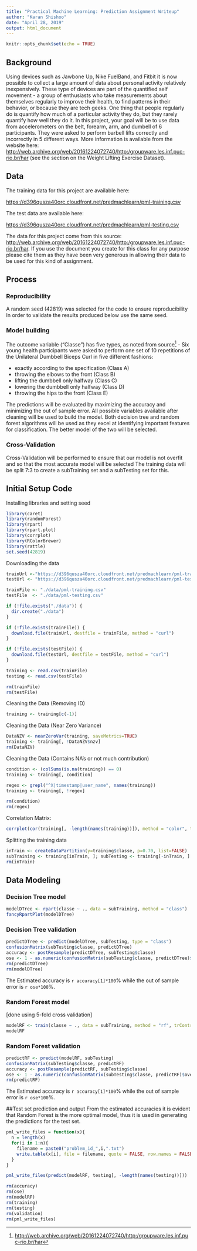 ---
title: "Practical Machine Learning: Prediction Assignment Writeup"
author: "Karan Shishoo"
date: "April 28, 2019"
output: html_document
---

```{r setup, include=FALSE}
knitr::opts_chunk$set(echo = TRUE)
```

## Background

Using devices such as Jawbone Up, Nike FuelBand, and Fitbit it is now possible to collect a large amount of data about personal activity relatively inexpensively. These type of devices are part of the quantified self movement - a group of enthusiasts who take measurements about themselves regularly to improve their health, to find patterns in their behavior, or because they are tech geeks. One thing that people regularly do is quantify how much of a particular activity they do, but they rarely quantify how well they do it. In this project, your goal will be to use data from accelerometers on the belt, forearm, arm, and dumbell of 6 participants. They were asked to perform barbell lifts correctly and incorrectly in 5 different ways. More information is available from the website here: <http://web.archive.org/web/20161224072740/http:/groupware.les.inf.puc-rio.br/har> (see the section on the Weight Lifting Exercise Dataset).

## Data

The training data for this project are available here:

<https://d396qusza40orc.cloudfront.net/predmachlearn/pml-training.csv>

The test data are available here:

<https://d396qusza40orc.cloudfront.net/predmachlearn/pml-testing.csv>

The data for this project come from this source: <http://web.archive.org/web/20161224072740/http:/groupware.les.inf.puc-rio.br/har>. If you use the document you create for this class for any purpose please cite them as they have been very generous in allowing their data to be used for this kind of assignment.

## Process

### Reproducibility

A random seed (42819) was selected for the code to ensure reproducibility In order to validate the results produced below use the same seed.

### Model building

The outcome variable ("Classe") has five types, as noted from source^[<http://web.archive.org/web/20161224072740/http:/groupware.les.inf.puc-rio.br/har>] -
Six young health participants were asked to perform one set of 10 repetitions of the Unilateral Dumbbell Biceps Curl in five different fashions:

* exactly according to the specification (Class A)
* throwing the elbows to the front (Class B)
* lifting the dumbbell only halfway (Class C)
* lowering the dumbbell only halfway (Class D)
* throwing the hips to the front (Class E)

The predictions  will be evaluated by maximizing the accuracy  and minimizing  the out of sample error. All possible variables available  after cleaning will be used to build the model. Both decision tree and random forest algorithms will be used as they excel at identifying important features for classification. The better model of the two will be selected.

### Cross-Validation

Cross-Validation will be performed to ensure that our model is not overfit and so that the most accurate model will be selected The training data will be split 7:3 to create a subTraining set and a subTesting set for this.

## Initial Setup Code

Installing libraries and setting seed
```{r warning=FALSE, error=FALSE}
library(caret)
library(randomForest)
library(rpart)
library(rpart.plot)
library(corrplot)
library(RColorBrewer)
library(rattle)
set.seed(42819)
```

Downloading the data

```{r warning=FALSE, error=FALSE}
trainUrl <-"https://d396qusza40orc.cloudfront.net/predmachlearn/pml-training.csv"
testUrl <- "https://d396qusza40orc.cloudfront.net/predmachlearn/pml-testing.csv"

trainFile <- "./data/pml-training.csv"
testFile  <- "./data/pml-testing.csv"

if (!file.exists("./data")) {
  dir.create("./data")
}

if (!file.exists(trainFile)) {
  download.file(trainUrl, destfile = trainFile, method = "curl")
}

if (!file.exists(testFile)) {
  download.file(testUrl, destfile = testFile, method = "curl")
}

training <- read.csv(trainFile)
testing <- read.csv(testFile)

rm(trainFile)
rm(testFile)
```


Cleaning the Data (Removing ID)
```{r warning=FALSE, error=FALSE}
training <- training[c(-1)]
```

Cleaning the Data (Near Zero Variance)

```{r warning=FALSE, error=FALSE}
DataNZV <- nearZeroVar(training, saveMetrics=TRUE)
training <- training[, !DataNZV$nzv]
rm(DataNZV)
```

Cleaning the Data (Contains NA's or not much contribution)

```{r warning=FALSE, error=FALSE}
condition <- (colSums(is.na(training)) == 0)
training <- training[, condition]

regex <- grepl("^X|timestamp|user_name", names(training))
training <- training[, !regex]

rm(condition)
rm(regex)
```

Correlation Matrix:
```{r warning=FALSE, error=FALSE}
corrplot(cor(training[, -length(names(training))]), method = "color", tl.cex = 0.5)
```


Splitting the training data

```{r warning=FALSE, error=FALSE}
inTrain <- createDataPartition(y=training$classe, p=0.70, list=FALSE)
subTraining <- training[inTrain, ]; subTesting <- training[-inTrain, ]
rm(inTrain)
```

## Data Modeling


### Decision Tree model
```{r warning=FALSE, error=FALSE}
modelDTree <- rpart(classe ~ ., data = subTraining, method = "class")
fancyRpartPlot(modelDTree)
```

### Decision Tree validation

```{r warning=FALSE, error=FALSE}
predictDTree <- predict(modelDTree, subTesting, type = "class")
confusionMatrix(subTesting$classe, predictDTree)
accuracy <- postResample(predictDTree, subTesting$classe)
ose <- 1 - as.numeric(confusionMatrix(subTesting$classe, predictDTree)$overall[1])
rm(predictDTree)
rm(modelDTree)
```  
The Estimated accuracy  is `r accuracy[1]*100`% while the out of sample error is `r ose*100`%. 

### Random Forest model
[done using 5-fold cross validation]
```{r warning=FALSE, error=FALSE}
modelRF <- train(classe ~ ., data = subTraining, method = "rf", trControl = trainControl(method = "cv", 5), ntree = 250)
modelRF
```  

### Random Forest validation

```{r warning=FALSE, error=FALSE}
predictRF <- predict(modelRF, subTesting)
confusionMatrix(subTesting$classe, predictRF)
accuracy <- postResample(predictRF, subTesting$classe)
ose <- 1 - as.numeric(confusionMatrix(subTesting$classe, predictRF)$overall[1])
rm(predictRF)
```
The Estimated accuracy   is `r accuracy[1]*100`% while the out of sample error is `r ose*100`%. 

##Test set prediction and output
From the estimated accuracies  it is evident that Random Forest is the more optimal model, thus it is used in generating the predictions for the test set.

```{r warning=FALSE, error=FALSE}
pml_write_files = function(x){
  n = length(x)
  for(i in 1:n){
    filename = paste0("problem_id_",i,".txt")
    write.table(x[i], file = filename, quote = FALSE, row.names = FALSE, col.names = FALSE)
  }
}

pml_write_files(predict(modelRF, testing[, -length(names(testing))]))

rm(accuracy)
rm(ose)
rm(modelRF)
rm(training)
rm(testing)
rm(validation)
rm(pml_write_files)
```  

